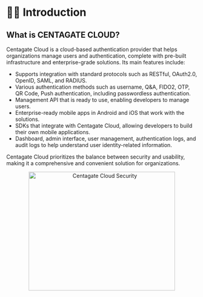 # 💁🏻 Introduction

## What is CENTAGATE CLOUD?

Centagate Cloud is a cloud-based authentication provider that helps organizations manage users and authentication, complete with pre-built infrastructure and enterprise-grade solutions. Its main features include:

- Supports integration with standard protocols such as RESTful, OAuth2.0, OpenID, SAML, and RADIUS.
- Various authentication methods such as username, Q&A, FIDO2, OTP, QR Code, Push authentication, including passwordless authentication.
- Management API that is ready to use, enabling developers to manage users.
- Enterprise-ready mobile apps in Android and iOS that work with the solutions.
- SDKs that integrate with Centagate Cloud, allowing developers to build their own mobile applications.
- Dashboard, admin interface, user management, authentication logs, and audit logs to help understand user identity-related information.

Centagate Cloud prioritizes the balance between security and usability, making it a comprehensive and convenient solution for organizations.

&#x20;    
<p align="center">
  <img 
    src="https://raw.githubusercontent.com/signingclouddev/CentagateDocs/main/image/introduction(1).png" 
    width="386" 
    height="313" 
    alt="Centagate Cloud Security"
  />
</p>
